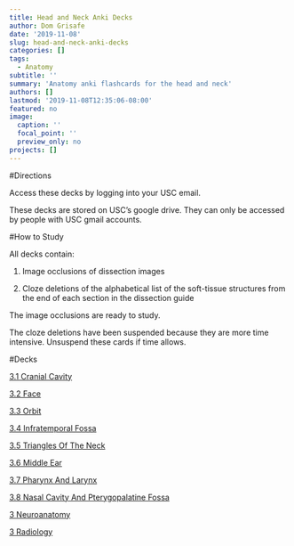 ```yaml
---
title: Head and Neck Anki Decks
author: Dom Grisafe
date: '2019-11-08'
slug: head-and-neck-anki-decks
categories: []
tags:
  - Anatomy
subtitle: ''
summary: 'Anatomy anki flashcards for the head and neck'
authors: []
lastmod: '2019-11-08T12:35:06-08:00'
featured: no
image:
  caption: ''
  focal_point: ''
  preview_only: no
projects: []
---
```


#Directions

Access these decks by logging into your USC email.

These decks are stored on USC’s google drive. They can only be accessed by people with USC gmail accounts.

#How to Study

All decks contain:  

1. Image occlusions of dissection images  

2. Cloze deletions of the alphabetical list of the soft-tissue structures from the end of each section in the dissection guide  

The image occlusions are ready to study.  

The cloze deletions have been suspended because they are more time intensive. Unsuspend these cards if time allows.  

#Decks

[3.1 Cranial Cavity](https://drive.google.com/drive/folders/12gXuvuyQqSVugAuiG0RPAYfTFxmGXdDl?usp=sharing)

[3.2 Face](https://drive.google.com/drive/folders/12lwShkEpNNUq8zE4lFlZVxCtM290C7Qr?usp=sharing)

[3.3 Orbit](https://drive.google.com/drive/folders/12oE8Jqntvf71l_qkuJVfVvJCFWsab-cY?usp=sharing)

[3.4 Infratemporal Fossa](https://drive.google.com/drive/folders/132uM3A4ivgEw_A1OoX2gt342dG-VjSpc?usp=sharing)

[3.5 Triangles Of The Neck](https://drive.google.com/drive/folders/138XBx5zAGtCMr8uk73np9LyCoJhwW3gi?usp=sharing)

[3.6 Middle Ear](https://drive.google.com/drive/folders/13CjAKp7cJHSZwtzHcK55-7L1DfFTQFK1?usp=sharing)

[3.7 Pharynx And Larynx](https://drive.google.com/drive/folders/13ISNoZ-ahs6yLzicNA4D1cpgSBuHdzcM?usp=sharing)

[3.8 Nasal Cavity And Pterygopalatine Fossa](https://drive.google.com/drive/folders/13IYETac9KY4Hr5Zbmob0aY9p4xlzzV6b?usp=sharing)

[3 Neuroanatomy](https://drive.google.com/drive/folders/13XKz93-unk7hH1EwUXGnBGN0daoBWXRp?usp=sharing)

[3 Radiology](https://drive.google.com/drive/folders/13ZO8leoKNqYvsggiMdzAXqUMXS2Sh-L9?usp=sharing)
